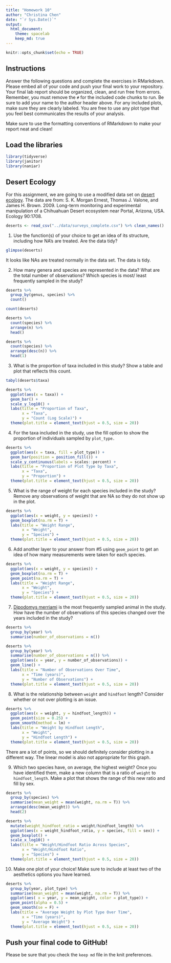 ```yaml
---
title: "Homework 10"
author: "Christina Chen"
date: "`r Sys.Date()`"
output:
  html_document: 
    theme: spacelab
    keep_md: true
---
```


```r
knitr::opts_chunk$set(echo = TRUE)
```

## Instructions
Answer the following questions and complete the exercises in RMarkdown. Please embed all of your code and push your final work to your repository. Your final lab report should be organized, clean, and run free from errors. Remember, you must remove the `#` for the included code chunks to run. Be sure to add your name to the author header above. For any included plots, make sure they are clearly labeled. You are free to use any plot type that you feel best communicates the results of your analysis.  

Make sure to use the formatting conventions of RMarkdown to make your report neat and clean!  

## Load the libraries
```r
library(tidyverse)
library(janitor)
library(naniar)
``` 

## Desert Ecology
For this assignment, we are going to use a modified data set on [desert ecology](http://esapubs.org/archive/ecol/E090/118/). The data are from: S. K. Morgan Ernest, Thomas J. Valone, and James H. Brown. 2009. Long-term monitoring and experimental manipulation of a Chihuahuan Desert ecosystem near Portal, Arizona, USA. Ecology 90:1708.
```r
deserts <- read_csv("../data/surveys_complete.csv") %>% clean_names()
```

1. Use the function(s) of your choice to get an idea of its structure, including how NA's are treated. Are the data tidy?  

```r
glimpse(deserts)
```

It looks like NAs are treated normally in the data set. The data is tidy.

2. How many genera and species are represented in the data? What are the total number of observations? Which species is most/ least frequently sampled in the study?

```r
deserts %>%
  group_by(genus, species) %>%
  count()
```

```r
count(deserts)
```

```r
deserts %>%
  count(species) %>%
  arrange(n) %>%
  head()
```

```r
deserts %>%
  count(species) %>%
  arrange(desc(n)) %>%
  head(1)
```

3. What is the proportion of taxa included in this study? Show a table and plot that reflects this count.

```r
tabyl(deserts$taxa)
```

```r
deserts %>%
  ggplot(aes(x = taxa)) +
  geom_bar() +
  scale_y_log10() +
  labs(title = "Proportion of Taxa",
       x = "Taxa",
       y = "Count (Log Scale)") +
  theme(plot.title = element_text(hjust = 0.5, size = 20))
```

4. For the taxa included in the study, use the fill option to show the proportion of individuals sampled by `plot_type.`

```r
deserts %>%
  ggplot(aes(x = taxa, fill = plot_type)) +
  geom_bar(position = position_fill()) +
  scale_y_continuous(labels = scales::percent) +
  labs(title = "Proportion of Plot Type by Taxa",
       x = "Taxa",
       y = "Proportion") +
  theme(plot.title = element_text(hjust = 0.5, size = 20))
```

5. What is the range of weight for each species included in the study? Remove any observations of weight that are NA so they do not show up in the plot.

```r
deserts %>%
  ggplot(aes(x = weight, y = species)) +
  geom_boxplot(na.rm = T) +
  labs(title = "Weight Range",
       x = "Weight",
       y = "Species") +
  theme(plot.title = element_text(hjust = 0.5, size = 20))
```

6. Add another layer to your answer from #5 using `geom_point` to get an idea of how many measurements were taken for each species.

```r
deserts %>%
  ggplot(aes(x = weight, y = species)) +
  geom_boxplot(na.rm = T) +
  geom_point(na.rm = T) +
  labs(title = "Weight Range",
       x = "Weight",
       y = "Species") +
  theme(plot.title = element_text(hjust = 0.5, size = 20))
```

7. [Dipodomys merriami](https://en.wikipedia.org/wiki/Merriam's_kangaroo_rat) is the most frequently sampled animal in the study. How have the number of observations of this species changed over the years included in the study?

```r
deserts %>%
  group_by(year) %>%
  summarise(number_of_observations = n())
```

```r
deserts %>%
  group_by(year) %>%
  summarise(number_of_observations = n()) %>%
  ggplot(aes(x = year, y = number_of_observations)) +
  geom_line() +
  labs(title = "Number of Observations Over Time",
       x = "Time (years)",
       y = "Number of Observations") +
  theme(plot.title = element_text(hjust = 0.5, size = 20))
```

8. What is the relationship between `weight` and `hindfoot` length? Consider whether or not over plotting is an issue.

```r
deserts %>%
  ggplot(aes(x = weight, y = hindfoot_length)) +
  geom_point(size = 0.25) +
  geom_smooth(method = lm) +
  labs(title = "Weight by Hindfoot Length",
       x = "Weight",
       y = "Hindfoot Length") +
  theme(plot.title = element_text(hjust = 0.5, size = 20))
```

There are a lot of points, so we should definitely consider plotting in a different way. The linear model is also not appropriate for this graph.

9. Which two species have, on average, the highest weight? Once you have identified them, make a new column that is a ratio of `weight` to `hindfoot_length`. Make a plot that shows the range of this new ratio and fill by sex.

```r
deserts %>%
  group_by(species) %>%
  summarise(mean_weight = mean(weight, na.rm = T)) %>%
  arrange(desc(mean_weight)) %>%
  head(2)
```

```r
deserts %>%
  mutate(weight_hindfoot_ratio = weight/hindfoot_length) %>%
  ggplot(aes(x = weight_hindfoot_ratio, y = species, fill = sex)) +
  geom_boxplot() + 
  scale_x_log10() +
  labs(title = "Weight/Hindfoot Ratio Across Species",
       x = "Weight/Hindfoot Ratio",
       y = "Species") +
  theme(plot.title = element_text(hjust = 0.5, size = 20))
```

10. Make one plot of your choice! Make sure to include at least two of the aesthetics options you have learned.

```r
deserts %>%
  group_by(year, plot_type) %>%
  summarise(mean_weight = mean(weight, na.rm = T)) %>%
  ggplot(aes( x = year, y = mean_weight, color = plot_type)) +
  geom_point(alpha = 0.5) + 
  geom_smooth(se = F) +
  labs(title = "Average Weight by Plot Type Over Time",
       x = "Time (years)",
       y = "Average Weight") +
  theme(plot.title = element_text(hjust = 0.5, size = 20))
```

## Push your final code to GitHub!
Please be sure that you check the `keep md` file in the knit preferences. 
